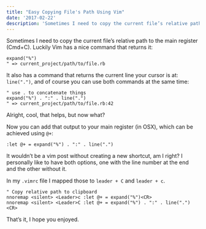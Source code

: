```yaml
---
title: "Easy Copying File's Path Using Vim"
date: '2017-02-22'
description: 'Sometimes I need to copy the current file’s relative path to the main register (Cmd+C). Luckily Vim has a nice command that returns it.'
---
```


Sometimes I need to copy the current file’s relative path to the main register (Cmd+C). Luckily Vim has a nice command that returns it:

```vim
expand("%")
" => current_project/path/to/file.rb
```

It also has a command that returns the current line your cursor is at: `line(".")`, and of course you can use both commands at the same time:

```vim
" use . to concatenate things
expand("%") . ":" . line(".")
" => current_project/path/to/file.rb:42
```

Alright, cool, that helps, but now what?

Now you can add that output to your main register (in OSX), which can be achieved using `@+`:

```vim
:let @+ = expand("%") . ":" . line(".")
```

It wouldn’t be a vim post without creating a new shortcut, am I right? I personally like to have both options, one with the line number at the end and the other without it.

In my `.vimrc` file I mapped those to `leader + C` and `leader + c`.

```vim
" Copy relative path to clipboard
nnoremap <silent> <Leader>c :let @+ = expand("%")<CR>
nnoremap <silent> <Leader>C :let @+ = expand("%") . ":" . line(".")<CR>
```

That’s it, I hope you enjoyed.
